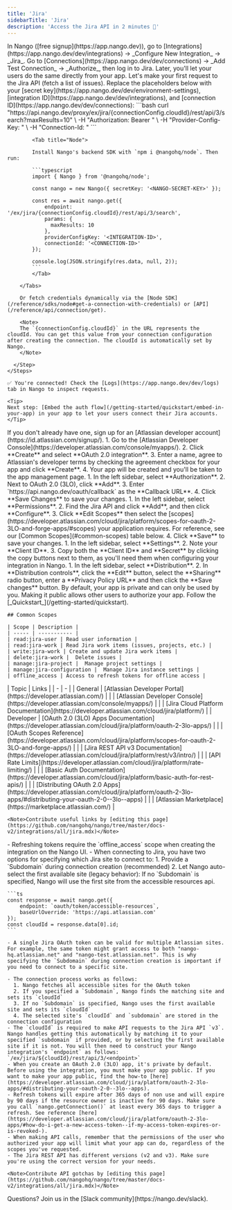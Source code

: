 ```yaml
---
title: 'Jira'
sidebarTitle: 'Jira'
description: 'Access the Jira API in 2 minutes 💨'
---
```


<Tabs>
  <Tab title="🚀 Quickstart">
    <Steps>
      <Step title="Create an integration">
        In Nango ([free signup](https://app.nango.dev)), go to [Integrations](https://app.nango.dev/dev/integrations) -> _Configure New Integration_ -> _Jira_.
      </Step>
      <Step title="Authorize Jira">
        Go to [Connections](https://app.nango.dev/dev/connections) -> _Add Test Connection_ -> _Authorize_, then log in to Jira. Later, you'll let your users do the same directly from your app.
      </Step>
      <Step title="Call the Jira API">
        Let's make your first request to the Jira API (fetch a list of issues). Replace the placeholders below with your [secret key](https://app.nango.dev/dev/environment-settings), [integration ID](https://app.nango.dev/dev/integrations), and [connection ID](https://app.nango.dev/dev/connections):
        <Tabs>
            <Tab title="cURL">
                ```bash
                curl "https://api.nango.dev/proxy/ex/jira/{connectionConfig.cloudId}/rest/api/3/search?maxResults=10" \
                  -H "Authorization: Bearer <NANGO-SECRET-KEY>" \
                  -H "Provider-Config-Key: <INTEGRATION-ID>" \
                  -H "Connection-Id: <CONNECTION-ID>"
                ```
            </Tab>

            <Tab title="Node">

            Install Nango's backend SDK with `npm i @nangohq/node`. Then run:

            ```typescript
            import { Nango } from '@nangohq/node';

            const nango = new Nango({ secretKey: '<NANGO-SECRET-KEY>' });

            const res = await nango.get({
                endpoint: '/ex/jira/{connectionConfig.cloudId}/rest/api/3/search',
                params: {
                  maxResults: 10
                },
                providerConfigKey: '<INTEGRATION-ID>',
                connectionId: '<CONNECTION-ID>'
            });

            console.log(JSON.stringify(res.data, null, 2));
            ```
            </Tab>

        </Tabs>

        Or fetch credentials dynamically via the [Node SDK](/reference/sdks/node#get-a-connection-with-credentials) or [API](/reference/api/connection/get).

        <Note>
        The `{connectionConfig.cloudId}` in the URL represents the cloudId. You can get this value from your connection configuration after creating the connection. The cloudId is automatically set by Nango.
        </Note>

      </Step>
    </Steps>

    ✅ You're connected! Check the [Logs](https://app.nango.dev/dev/logs) tab in Nango to inspect requests.

    <Tip>
    Next step: [Embed the auth flow](/getting-started/quickstart/embed-in-your-app) in your app to let your users connect their Jira accounts.
    </Tip>
  </Tab>
  <Tab title="🧑‍💻 OAuth app setup">
    <Steps>
      <Step title="Create an Atlassian developer account">
        If you don't already have one, sign up for an [Atlassian developer account](https://id.atlassian.com/signup/).
      </Step>
      <Step title="Create a new OAuth 2.0 (3LO) app">
        1. Go to the [Atlassian Developer Console](https://developer.atlassian.com/console/myapps/).
        2. Click **Create** and select **OAuth 2.0 integration**.
        3. Enter a name, agree to Atlassian's developer terms by checking the agreement checkbox for your app and click **Create**.
        4. Your app will be created and you'll be taken to the app management page.
      </Step>
      <Step title="Configure OAuth 2.0 (3LO)">
        1. In the left sidebar, select **Authorization**.
        2. Next to OAuth 2.0 (3LO), click **Add**.
        3. Enter `https://api.nango.dev/oauth/callback` as the **Callback URL**.
        4. Click **Save Changes** to save your changes.
      </Step>
      <Step title="Add API permissions">
        1. In the left sidebar, select **Permissions**.
        2. Find the Jira API and click **Add**, and then click **Configure**.
        3. Click **Edit Scopes** then select the [scopes](https://developer.atlassian.com/cloud/jira/platform/scopes-for-oauth-2-3LO-and-forge-apps/#scopes) your application requires. For reference, see our [Common Scopes](#common-scopes) table below.
        4. Click **Save** to save your changes.
      </Step>
      <Step title="Obtain your client credentials">
        1. In the left sidebar, select **Settings**.
        2. Note your **Client ID**.
        3. Copy both the **Client ID** and **Secret** by clicking the copy buttons next to them, as you'll need them when configuring your integration in Nango.
      </Step>
      <Step title="Make your app available to users">
        1. In the left sidebar, select **Distribution**.
        2. In **Distribution controls**, click the **Edit** button, select the **Sharing** radio button, enter a **Privacy Policy URL** and then click the **Save changes** button.
       <Note>By default, your app is private and can only be used by you. Making it public allows other users to authorize your app.</Note>
      </Step>
      <Step title="Next">
        Follow the [_Quickstart_](/getting-started/quickstart).
      </Step>
    </Steps>

    ## Common Scopes

    | Scope | Description |
    | ----- | ----------- |
    | read:jira-user | Read user information |
    | read:jira-work | Read Jira work items (issues, projects, etc.) |
    | write:jira-work | Create and update Jira work items |
    | delete:jira-work |  Delete issues |
    | manage:jira-project |  Manage project settings |
    | manage:jira-configuration |  Manage Jira instance settings |
    | offline_access | Access to refresh tokens for offline access |

  </Tab>
  <Tab title="🔗 Useful links">
    | Topic | Links |
    | - | - |
    | General | [Atlassian Developer Portal](https://developer.atlassian.com/) |
    | | [Atlassian Developer Console](https://developer.atlassian.com/console/myapps/) |
    | | [Jira Cloud Platform Documentation](https://developer.atlassian.com/cloud/jira/platform/) |
    | Developer | [OAuth 2.0 (3LO) Apps Documentation](https://developer.atlassian.com/cloud/jira/platform/oauth-2-3lo-apps/) |
    | | [OAuth Scopes Reference](https://developer.atlassian.com/cloud/jira/platform/scopes-for-oauth-2-3LO-and-forge-apps/) |
    | | [Jira REST API v3 Documentation](https://developer.atlassian.com/cloud/jira/platform/rest/v3/intro/) |
    | | [API Rate Limits](https://developer.atlassian.com/cloud/jira/platform/rate-limiting/) |
    | | [Basic Auth Documentation](https://developer.atlassian.com/cloud/jira/platform/basic-auth-for-rest-apis/) |
    | | [Distributing OAuth 2.0 Apps](https://developer.atlassian.com/cloud/jira/platform/oauth-2-3lo-apps/#distributing-your-oauth-2-0--3lo--apps) |
    | | [Atlassian Marketplace](https://marketplace.atlassian.com/) |

    <Note>Contribute useful links by [editing this page](https://github.com/nangohq/nango/tree/master/docs-v2/integrations/all/jira.mdx)</Note>
  </Tab>
  <Tab title="🚨 API gotchas">
    - Refreshing tokens require the `offline_access` scope when creating the integration on the Nango UI.
    - When connecting to Jira, you have two options for specifying which Jira site to connect to:
      1. Provide a `Subdomain` during connection creation (recommended)
      2. Let Nango auto-select the first available site (legacy behavior): If no `Subdomain` is specified, Nango will use the first site from the accessible resources api.

    ```ts
    const response = await nango.get({
        endpoint: `oauth/token/accessible-resources`,
        baseUrlOverride: 'https://api.atlassian.com'
    });
    const cloudId = response.data[0].id;
    ```

    - A single Jira OAuth token can be valid for multiple Atlassian sites. For example, the same token might grant access to both "nango-hq.atlassian.net" and "nango-test.atlassian.net". This is why specifying the `Subdomain` during connection creation is important if you need to connect to a specific site.

    - The connection process works as follows:
      1. Nango fetches all accessible sites for the OAuth token
      2. If you specified a `Subdomain`, Nango finds the matching site and sets its `cloudId`
      3. If no `Subdomain` is specified, Nango uses the first available site and sets its `cloudId`
      4. The selected site's `cloudId` and `subdomain` are stored in the connection configuration
    - The `cloudId` is required to make API requests to the Jira API `v3`. Nango handles getting this automatically by matching it to your specified `subdomain` if provided, or by selecting the first available site if it is not. You will then need to construct your Nango integration's `endpoint` as follows: `/ex/jira/${cloudId}/rest/api/3/<endpoint>`
    - When you create an OAuth 2.0 (3LO) app, it's private by default. Before using the integration, you must make your app public. If you want to make your app public, find the how-to [here](https://developer.atlassian.com/cloud/jira/platform/oauth-2-3lo-apps/#distributing-your-oauth-2-0--3lo--apps).
    - Refresh tokens will expire after 365 days of non use and will expire by 90 days if the resource owner is inactive for 90 days. Make sure you call `nango.getConnection()` at least every 365 days to trigger a refresh. See reference [here](https://developer.atlassian.com/cloud/jira/platform/oauth-2-3lo-apps/#how-do-i-get-a-new-access-token--if-my-access-token-expires-or-is-revoked-).
    - When making API calls, remember that the permissions of the user who authorized your app will limit what your app can do, regardless of the scopes you've requested.
    - The Jira REST API has different versions (v2 and v3). Make sure you're using the correct version for your needs.

    <Note>Contribute API gotchas by [editing this page](https://github.com/nangohq/nango/tree/master/docs-v2/integrations/all/jira.mdx)</Note>
  </Tab>
</Tabs>

<Info>
    Questions? Join us in the [Slack community](https://nango.dev/slack).
</Info>